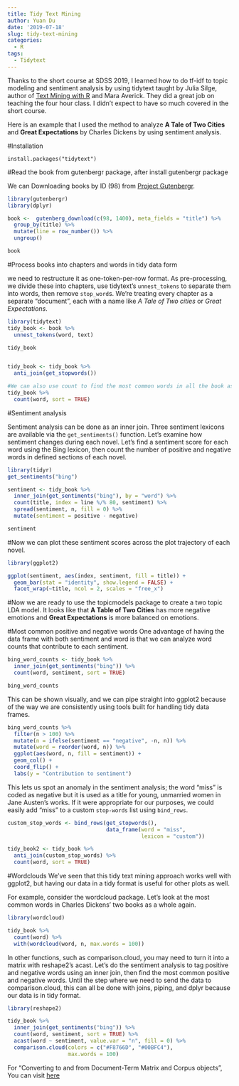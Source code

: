 ```yaml
---
title: Tidy Text Mining
author: Yuan Du
date: '2019-07-18'
slug: tidy-text-mining
categories:
  - R
tags:
  - Tidytext
---
```

Thanks to the short course at SDSS 2019, I learned how to do tf-idf to topic modeling and sentiment analysis by using tidytext taught by Julia Silge, author of [Text Mining with R](https://www.tidytextmining.com/) and Mara Averick. They did a great job on teaching the four hour class. I didn't expect to have so much covered in the short course. 

Here is an example that I used the method to analyze **A Tale of Two Cities** and **Great Expectations** by Charles Dickens by using sentiment analysis.

#Installation

`install.packages("tidytext")`

#Read the book from gutenbergr package, after install gutenbergr package

We can Downloading books by ID (98) from [Project Gutenbergr](http://www.gutenberg.org/).

```r

library(gutenbergr)
library(dplyr)

book <-  gutenberg_download(c(98, 1400), meta_fields = "title") %>%
  group_by(title) %>%
  mutate(line = row_number()) %>%
  ungroup()

book

```
#Process books into chapters and words in tidy data form

we need to restructure it as one-token-per-row format. As pre-processing, we divide these into chapters, use tidytext’s `unnest_tokens` to separate them into words, then remove `stop_word`s. We’re treating every chapter as a separate “document”, each with a name like *A Tale of Two cities* or *Great Expectations*.
```r
library(tidytext)
tidy_book <- book %>%
  unnest_tokens(word, text)

tidy_book


tidy_book <- tidy_book %>%
  anti_join(get_stopwords())

#We can also use count to find the most common words in all the book as a whole
tidy_book %>%
  count(word, sort = TRUE)
```

#Sentiment analysis

Sentiment analysis can be done as an inner join. Three sentiment lexicons are available via the `get_sentiments()` function. Let's examine how sentiment changes during each novel. Let's find a sentiment score for each word using the Bing lexicon, then count the number of positive and negative words in defined sections of each novel.

```r
library(tidyr)
get_sentiments("bing")

sentiment <- tidy_book %>%
  inner_join(get_sentiments("bing"), by = "word") %>% 
  count(title, index = line %/% 80, sentiment) %>% 
  spread(sentiment, n, fill = 0) %>% 
  mutate(sentiment = positive - negative)

sentiment
```

#Now we can plot these sentiment scores across the plot trajectory of each novel.
```r
library(ggplot2)

ggplot(sentiment, aes(index, sentiment, fill = title)) +
  geom_bar(stat = "identity", show.legend = FALSE) +
  facet_wrap(~title, ncol = 2, scales = "free_x")
```
#Now we are ready to use the topicmodels package to create a two topic LDA model.
It looks like that **A Table of Two Cities** has more negative emotions and **Great Expectations** is more balanced on emotions.

#Most common positive and negative words
One advantage of having the data frame with both sentiment and word is that we can analyze word counts that contribute to each sentiment.

```r
bing_word_counts <- tidy_book %>%
  inner_join(get_sentiments("bing")) %>%
  count(word, sentiment, sort = TRUE)

bing_word_counts
```

This can be shown visually, and we can pipe straight into ggplot2 because of the way we are consistently using tools built for handling tidy data frames.
```r
bing_word_counts %>%
  filter(n > 100) %>%
  mutate(n = ifelse(sentiment == "negative", -n, n)) %>%
  mutate(word = reorder(word, n)) %>%
  ggplot(aes(word, n, fill = sentiment)) +
  geom_col() +
  coord_flip() +
  labs(y = "Contribution to sentiment")
```
This lets us spot an anomaly in the sentiment analysis; the word “miss” is coded as negative but it is used as a title for young, unmarried women in Jane Austen’s works. If it were appropriate for our purposes, we could easily add “miss” to a custom `stop-words` list using `bind_rows`.

```r
custom_stop_words <- bind_rows(get_stopwords(),
                               data_frame(word = "miss",
                                          lexicon = "custom"))

tidy_book2 <- tidy_book %>%
  anti_join(custom_stop_words) %>%
  count(word, sort = TRUE)

```
#Wordclouds
We’ve seen that this tidy text mining approach works well with ggplot2, but having our data in a tidy format is useful for other plots as well.

For example, consider the wordcloud package. Let’s look at the most common words in Charles Dickens’ two books as a whole again.

```r
library(wordcloud)

tidy_book %>%
  count(word) %>%
  with(wordcloud(word, n, max.words = 100))
```
In other functions, such as comparison.cloud, you may need to turn it into a matrix with reshape2’s acast. Let’s do the sentiment analysis to tag positive and negative words using an inner join, then find the most common positive and negative words. Until the step where we need to send the data to comparison.cloud, this can all be done with joins, piping, and dplyr because our data is in tidy format.
```r
library(reshape2)

tidy_book %>%
  inner_join(get_sentiments("bing")) %>%
  count(word, sentiment, sort = TRUE) %>%
  acast(word ~ sentiment, value.var = "n", fill = 0) %>%
  comparison.cloud(colors = c("#F8766D", "#00BFC4"),
                   max.words = 100)
```
For "Converting to and from Document-Term Matrix and Corpus objects", You can visit [here](https://cran.r-project.org/web/packages/tidytext/vignettes/tidying_casting.html)